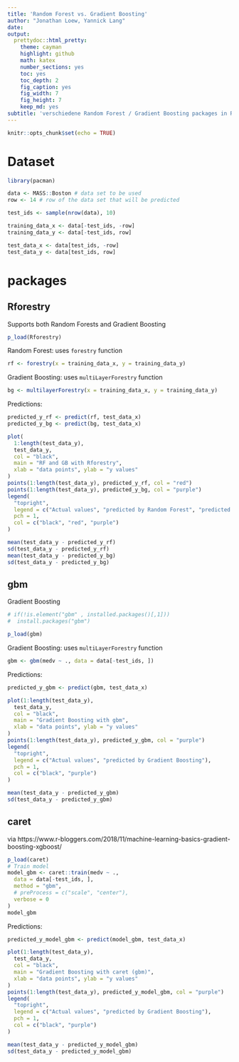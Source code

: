 ```yaml
---
title: 'Random Forest vs. Gradient Boosting'
author: "Jonathan Loew, Yannick Lang"
date: 
output:
  prettydoc::html_pretty:
    theme: cayman
    highlight: github
    math: katex
    number_sections: yes
    toc: yes
    toc_depth: 2
    fig_caption: yes
    fig_width: 7
    fig_height: 7
    keep_md: yes
subtitle: 'verschiedene Random Forest / Gradient Boosting packages in R'
---
```


```r
knitr::opts_chunk$set(echo = TRUE)
```

# Dataset
```r
library(pacman)

data <- MASS::Boston # data set to be used
row <- 14 # row of the data set that will be predicted

test_ids <- sample(nrow(data), 10)

training_data_x <- data[-test_ids, -row]
training_data_y <- data[-test_ids, row]

test_data_x <- data[test_ids, -row]
test_data_y <- data[test_ids, row]
```


# packages
## Rforestry
Supports both Random Forests and Gradient Boosting

```r
p_load(Rforestry)
```

Random Forest: uses `forestry` function

```r
rf <- forestry(x = training_data_x, y = training_data_y)
```

Gradient Boosting: uses `multiLayerForestry` function
```r
bg <- multilayerForestry(x = training_data_x, y = training_data_y)
```

Predictions:
```r
predicted_y_rf <- predict(rf, test_data_x)
predicted_y_bg <- predict(bg, test_data_x)

plot(
  1:length(test_data_y),
  test_data_y,
  col = "black",
  main = "RF and GB with Rforestry",
  xlab = "data points", ylab = "y values"
)
points(1:length(test_data_y), predicted_y_rf, col = "red")
points(1:length(test_data_y), predicted_y_bg, col = "purple")
legend(
  "topright",
  legend = c("Actual values", "predicted by Random Forest", "predicted by Gradient Boosting"),
  pch = 1,
  col = c("black", "red", "purple")
)

mean(test_data_y - predicted_y_rf)
sd(test_data_y - predicted_y_rf)
mean(test_data_y - predicted_y_bg)
sd(test_data_y - predicted_y_bg)
```
## gbm
Gradient Boosting

```r

# if(!is.element("gbm" , installed.packages()[,1]))
#  install.packages("gbm")

p_load(gbm)
```

Gradient Boosting: uses `multiLayerForestry` function
```r
gbm <- gbm(medv ~ ., data = data[-test_ids, ])
```
Predictions:
```r
predicted_y_gbm <- predict(gbm, test_data_x)

plot(1:length(test_data_y),
  test_data_y,
  col = "black",
  main = "Gradient Boosting with gbm",
  xlab = "data points", ylab = "y values"
)
points(1:length(test_data_y), predicted_y_gbm, col = "purple")
legend(
  "topright",
  legend = c("Actual values", "predicted by Gradient Boosting"),
  pch = 1,
  col = c("black", "purple")
)

mean(test_data_y - predicted_y_gbm)
sd(test_data_y - predicted_y_gbm)
```
 
## caret
via https://www.r-bloggers.com/2018/11/machine-learning-basics-gradient-boosting-xgboost/
```r
p_load(caret)
# Train model
model_gbm <- caret::train(medv ~ .,
  data = data[-test_ids, ],
  method = "gbm",
  # preProcess = c("scale", "center"),
  verbose = 0
)
model_gbm
```

Predictions:
```r
predicted_y_model_gbm <- predict(model_gbm, test_data_x)

plot(1:length(test_data_y),
  test_data_y,
  col = "black",
  main = "Gradient Boosting with caret (gbm)",
  xlab = "data points", ylab = "y values"
)
points(1:length(test_data_y), predicted_y_model_gbm, col = "purple")
legend(
  "topright",
  legend = c("Actual values", "predicted by Gradient Boosting"),
  pch = 1,
  col = c("black", "purple")
)

mean(test_data_y - predicted_y_model_gbm)
sd(test_data_y - predicted_y_model_gbm)
```
